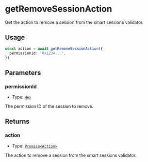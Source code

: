 # getRemoveSessionAction

Get the action to remove a session from the smart sessions validator.

## Usage

```typescript copy
const action = await getRemoveSessionAction({
  permissionId: '0x1234...',
})
```

## Parameters

### permissionId

- Type: [`Hex`](https://viem.sh/docs/glossary/types#hex)

The permission ID of the session to remove.

## Returns

### action

- Type: [`Promise<Action>`](/module-sdk/glossary/types#action)

The action to remove a session from the smart sessions validator.
